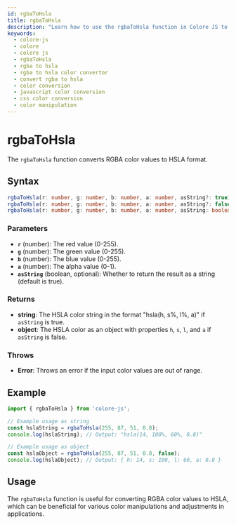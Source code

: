 ```yaml
---
id: rgbaToHsla
title: rgbaToHsla
description: "Learn how to use the rgbaToHsla function in Colore JS to convert RGBA color values to HSLA format. This guide covers the syntax, parameters, examples, and practical applications for accurate color conversion in your projects."
keywords:
  - colore-js
  - colore
  - colore js
  - rgbaToHsla
  - rgba to hsla
  - rgba to hsla color convertor
  - convert rgba to hsla
  - color conversion
  - javascript color conversion
  - css color conversion
  - color manipulation
---
```



<StructuredData />

# rgbaToHsla

The `rgbaToHsla` function converts RGBA color values to HSLA format.

## Syntax

```typescript
rgbaToHsla(r: number, g: number, b: number, a: number, asString?: true): string;
rgbaToHsla(r: number, g: number, b: number, a: number, asString?: false): { h: number; s: number; l: number; a: number; };
rgbaToHsla(r: number, g: number, b: number, a: number, asString: boolean = true): string | { h: number; s: number; l: number; a: number; };
```

### Parameters

- **`r`** (number): The red value (0-255).
- **`g`** (number): The green value (0-255).
- **`b`** (number): The blue value (0-255).
- **`a`** (number): The alpha value (0-1).
- **`asString`** (boolean, optional): Whether to return the result as a string (default is true).

### Returns

- **string**: The HSLA color string in the format "hsla(h, s%, l%, a)" if `asString` is true.
- **object**: The HSLA color as an object with properties `h`, `s`, `l`, and `a` if `asString` is false.

### Throws

- **Error**: Throws an error if the input color values are out of range.

## Example

```typescript
import { rgbaToHsla } from 'colore-js';

// Example usage as string
const hslaString = rgbaToHsla(255, 87, 51, 0.8);
console.log(hslaString); // Output: "hsla(14, 100%, 60%, 0.8)"

// Example usage as object
const hslaObject = rgbaToHsla(255, 87, 51, 0.8, false);
console.log(hslaObject); // Output: { h: 14, s: 100, l: 60, a: 0.8 }
```

## Usage

The `rgbaToHsla` function is useful for converting RGBA color values to HSLA, which can be beneficial for various color manipulations and adjustments in applications.
